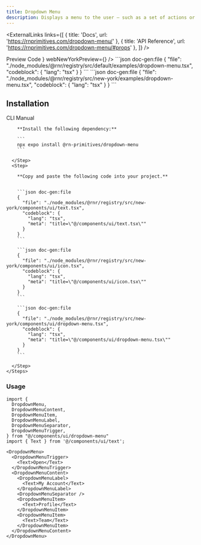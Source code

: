 ```yaml
---
title: Dropdown Menu
description: Displays a menu to the user — such as a set of actions or functions — triggered by a button.
---
```



<ExternalLinks
  links={[
    { title: 'Docs', url: 'https://rnprimitives.com/dropdown-menu/' },
    { title: 'API Reference', url: 'https://rnprimitives.com/dropdown-menu/#props' },
  ]}
/>

<div className="h-5"/>

<Tabs defaultValue="preview">
  <TabsList>
    <TabsTrigger value="preview">Preview</TabsTrigger>
    <TabsTrigger value="code">Code</TabsTrigger>
  </TabsList>
  <TabsContent value="preview">
    <PreviewCard 
      copyContent={dropdownMenuPreview} 
      webPreview={<DropdownMenuPreview />}
      webNewYorkPreview={<DropdownMenuNewYorkPreview />}
    />
  </TabsContent>
  <TabsContent value="code">
    <ShowIfStyle style="default">
    ```json doc-gen:file
    {
      "file": "./node_modules/@rnr/registry/src/default/examples/dropdown-menu.tsx",
      "codeblock": {
        "lang": "tsx"
      }
    }
    ```
    </ShowIfStyle>
    <ShowIfStyle style="new-york">
    ```json doc-gen:file
    {
      "file": "./node_modules/@rnr/registry/src/new-york/examples/dropdown-menu.tsx",
      "codeblock": {
        "lang": "tsx"
      }
    }
    ```
    </ShowIfStyle>
  </TabsContent>
</Tabs>


## Installation

<Tabs defaultValue="cli">
  <TabsList>
    <TabsTrigger id="cli" value="cli">CLI</TabsTrigger>
    <TabsTrigger id="manual" value="manual">Manual</TabsTrigger>
  </TabsList>
  <TabsContent value="cli">
     <CommandTabs args={["add", "dropdown-menu"]}/>
  </TabsContent>
  <TabsContent value="manual">
    <Steps> 
      <Step>
 
        **Install the following dependency:**

        ```
        npx expo install @rn-primitives/dropdown-menu
        ```

      </Step>
      <Step>
 
        **Copy and paste the following code into your project.**


        ```json doc-gen:file
        {
          "file": "./node_modules/@rnr/registry/src/new-york/components/ui/text.tsx",
          "codeblock": {
            "lang": "tsx",
            "meta": "title=\"@/components/ui/text.tsx\""
          }
        }
        ```

        ```json doc-gen:file
        {
          "file": "./node_modules/@rnr/registry/src/new-york/components/ui/icon.tsx",
          "codeblock": {
            "lang": "tsx",
            "meta": "title=\"@/components/ui/icon.tsx\""
          }
        }
        ```

        ```json doc-gen:file
        {
          "file": "./node_modules/@rnr/registry/src/new-york/components/ui/dropdown-menu.tsx",
          "codeblock": {
            "lang": "tsx",
            "meta": "title=\"@/components/ui/dropdown-menu.tsx\""
          }
        }
        ```
 
      </Step>
    </Steps>

  </TabsContent>
</Tabs>

### Usage

<PortalInfoAlert />

```tsx
import {
  DropdownMenu,
  DropdownMenuContent,
  DropdownMenuItem,
  DropdownMenuLabel,
  DropdownMenuSeparator,
  DropdownMenuTrigger,
} from "@/components/ui/dropdown-menu"
import { Text } from '@/components/ui/text';

```

```tsx
<DropdownMenu>
  <DropdownMenuTrigger>
    <Text>Open</Text>
  </DropdownMenuTrigger>
  <DropdownMenuContent>
    <DropdownMenuLabel>
      <Text>My Account</Text>
    </DropdownMenuLabel>
    <DropdownMenuSeparator />
    <DropdownMenuItem>
      <Text>Profile</Text>
    </DropdownMenuItem>
    <DropdownMenuItem>
      <Text>Team</Text>
    </DropdownMenuItem> 
  </DropdownMenuContent>
</DropdownMenu>
```
